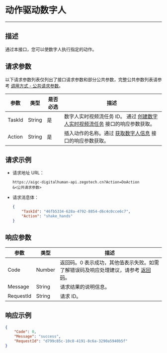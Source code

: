 # 动作驱动数字人

---

##  描述

通过本接口，您可以使数字人执行指定的动作。


<PostPrototype link="https://aigc-digitalhuman-api.zegotech.cn?Action=DoAction" />

## 请求参数

以下请求参数列表仅列出了接口请求参数和部分公共参数，完整公共参数列表请参考 [调用方式 - 公共请求参数](./../Accessing%20Server%20APIs.mdx#公共请求参数)。

| 参数               | 类型   | 是否必选 | 描述             |
|------------------|------|------|-------------------------|
| TaskId      | String | 是    | 数字人实时视频流任务 ID。 通过 [创建数字人实时视频流任务](./Create%20Digital%20Human%20Stream%20Task.mdx) 接口的响应参数获取。    |
| Action      | String | 是    | 插入动作的名称。通过 [获取数字人信息](../Digital%20Human%20Manage/Get%20Digital%20Human%20Info.mdx) 接口的响应参数获取。    |


## 请求示例

- 请求地址 URL：

    ```https
    https://aigc-digitalhuman-api.zegotech.cn?Action=DoAction
    &<公共请求参数>
    ```

- 请求消息体：

    ```json
    {
        "TaskId": "46fb5334-628a-4792-8854-d6c4c0cce6c7",
        "Action": "shake_hands"
    }
    ```

## 响应参数

| 参数 | 类型 | 描述 |
|------|------|------|
| Code | Number | 返回码。0 表示成功，其他值表示失败。如需了解错误码及响应处理建议，请参考 [返回码](./../Return%20codes.mdx)。 |
| Message | String | 请求结果的说明信息。 |
| RequestId | String | 请求 ID。 |


## 响应示例

```json
{
    "Code": 0,
    "Message": "success",
    "RequestId": "d799c85c-10c8-4191-8c6a-3290a5940b5f"
}
```